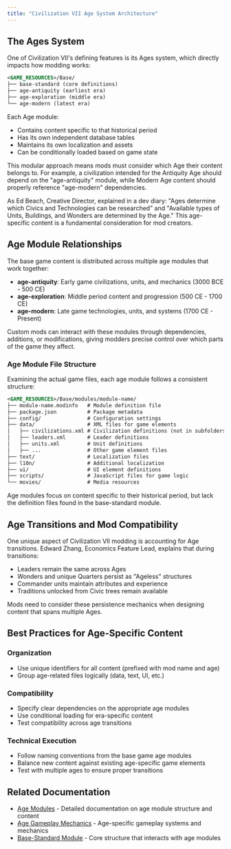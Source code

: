 ```yaml
---
title: "Civilization VII Age System Architecture"
---
```


## The Ages System

One of Civilization VII's defining features is its Ages system, which directly impacts how modding works:

``` xml lines icon="file-xml" id="community-guides-ages-age-architecture__66670075" tag="xml"
<GAME_RESOURCES>/Base/
├── base-standard (core definitions)
├── age-antiquity (earliest era)
├── age-exploration (middle era)
└── age-modern (latest era)
```

Each Age module:
- Contains content specific to that historical period
- Has its own independent database tables
- Maintains its own localization and assets
- Can be conditionally loaded based on game state

This modular approach means mods must consider which Age their content belongs to. For example, a civilization intended for the Antiquity Age should depend on the "age-antiquity" module, while Modern Age content should properly reference "age-modern" dependencies.

As Ed Beach, Creative Director, explained in a dev diary: "Ages determine which Civics and Technologies can be researched" and "Available types of Units, Buildings, and Wonders are determined by the Age." This age-specific content is a fundamental consideration for mod creators.

## Age Module Relationships

The base game content is distributed across multiple age modules that work together:

- **age-antiquity**: Early game civilizations, units, and mechanics (3000 BCE - 500 CE)
- **age-exploration**: Middle period content and progression (500 CE - 1700 CE)
- **age-modern**: Late game technologies, units, and systems (1700 CE - Present)

Custom mods can interact with these modules through dependencies, additions, or modifications, giving modders precise control over which parts of the game they affect.

### Age Module File Structure

Examining the actual game files, each age module follows a consistent structure:

``` xml lines icon="file-xml" id="community-guides-ages-age-architecture__fa3aaea3" tag="xml"
<GAME_RESOURCES>/Base/modules/module-name/
├── module-name.modinfo   # Module definition file
├── package.json          # Package metadata
├── config/               # Configuration settings
├── data/                 # XML files for game elements
│   ├── civilizations.xml # Civilization definitions (not in subfolders)
│   ├── leaders.xml       # Leader definitions
│   ├── units.xml         # Unit definitions
│   ├── ...               # Other game element files
├── text/                 # Localization files
├── l10n/                 # Additional localization
├── ui/                   # UI element definitions
├── scripts/              # JavaScript files for game logic
└── movies/               # Media resources
```

Age modules focus on content specific to their historical period, but lack the definition files found in the base-standard module.

## Age Transitions and Mod Compatibility

One unique aspect of Civilization VII modding is accounting for Age transitions. Edward Zhang, Economics Feature Lead, explains that during transitions:

- Leaders remain the same across Ages
- Wonders and unique Quarters persist as "Ageless" structures
- Commander units maintain attributes and experience
- Traditions unlocked from Civic trees remain available

Mods need to consider these persistence mechanics when designing content that spans multiple Ages.

## Best Practices for Age-Specific Content

### Organization

- Use unique identifiers for all content (prefixed with mod name and age)
- Group age-related files logically (data, text, UI, etc.)

### Compatibility

- Specify clear dependencies on the appropriate age modules
- Use conditional loading for era-specific content
- Test compatibility across age transitions

### Technical Execution

- Follow naming conventions from the base game age modules
- Balance new content against existing age-specific game elements
- Test with multiple ages to ensure proper transitions

## Related Documentation

- [Age Modules](/community/guides/ages/age-modules) - Detailed documentation on age module structure and content
- [Age Gameplay Mechanics](/community/guides/ages/age-gameplay-mechanics) - Age-specific gameplay systems and mechanics
- [Base-Standard Module](/community/guides/base-standard-module) - Core structure that interacts with age modules